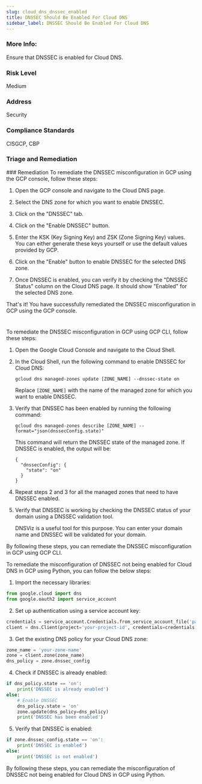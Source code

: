 ```yaml
---
slug: cloud_dns_dnssec_enabled
title: DNSSEC Should Be Enabled For Cloud DNS
sidebar_label: DNSSEC Should Be Enabled For Cloud DNS
---
```


### More Info:

Ensure that DNSSEC is enabled for Cloud DNS.

### Risk Level

Medium

### Address

Security

### Compliance Standards

CISGCP, CBP

### Triage and Remediation
<Tabs>
<Tab title='Remediation'>
### Remediation

<AccordionGroup>
<Accordion title='Using Console' defaultOpen='true'>
To remediate the DNSSEC misconfiguration in GCP using the GCP console, follow these steps:

1. Open the GCP console and navigate to the Cloud DNS page.

2. Select the DNS zone for which you want to enable DNSSEC.

3. Click on the "DNSSEC" tab.

4. Click on the "Enable DNSSEC" button.

5. Enter the KSK (Key Signing Key) and ZSK (Zone Signing Key) values. You can either generate these keys yourself or use the default values provided by GCP.

6. Click on the "Enable" button to enable DNSSEC for the selected DNS zone.

7. Once DNSSEC is enabled, you can verify it by checking the "DNSSEC Status" column on the Cloud DNS page. It should show "Enabled" for the selected DNS zone.

That's it! You have successfully remediated the DNSSEC misconfiguration in GCP using the GCP console.

#
</Accordion>

<Accordion title='Using CLI'>
To remediate the DNSSEC misconfiguration in GCP using GCP CLI, follow these steps:

1. Open the Google Cloud Console and navigate to the Cloud Shell.

2. In the Cloud Shell, run the following command to enable DNSSEC for Cloud DNS:

   ```
   gcloud dns managed-zones update [ZONE_NAME] --dnssec-state on
   ```

   Replace `[ZONE_NAME]` with the name of the managed zone for which you want to enable DNSSEC.

3. Verify that DNSSEC has been enabled by running the following command:

   ```
   gcloud dns managed-zones describe [ZONE_NAME] --format="json(dnssecConfig.state)"
   ```

   This command will return the DNSSEC state of the managed zone. If DNSSEC is enabled, the output will be:

   ```
   {
     "dnssecConfig": {
       "state": "on"
     }
   }
   ```

4. Repeat steps 2 and 3 for all the managed zones that need to have DNSSEC enabled.

5. Verify that DNSSEC is working by checking the DNSSEC status of your domain using a DNSSEC validation tool.

   DNSViz is a useful tool for this purpose. You can enter your domain name and DNSSEC will be validated for your domain.

By following these steps, you can remediate the DNSSEC misconfiguration in GCP using GCP CLI.
</Accordion>

<Accordion title='Using Python'>
To remediate the misconfiguration of DNSSEC not being enabled for Cloud DNS in GCP using Python, you can follow the below steps:

1. Import the necessary libraries:

```python
from google.cloud import dns
from google.oauth2 import service_account
```

2. Set up authentication using a service account key:

```python
credentials = service_account.Credentials.from_service_account_file('path/to/service_account_key.json')
client = dns.Client(project='your-project-id', credentials=credentials)
```

3. Get the existing DNS policy for your Cloud DNS zone:

```python
zone_name = 'your-zone-name'
zone = client.zone(zone_name)
dns_policy = zone.dnssec_config
```

4. Check if DNSSEC is already enabled:

```python
if dns_policy.state == 'on':
    print('DNSSEC is already enabled')
else:
    # Enable DNSSEC
    dns_policy.state = 'on'
    zone.update(dns_policy=dns_policy)
    print('DNSSEC has been enabled')
```

5. Verify that DNSSEC is enabled:

```python
if zone.dnssec_config.state == 'on':
    print('DNSSEC is enabled')
else:
    print('DNSSEC is not enabled')
```

By following these steps, you can remediate the misconfiguration of DNSSEC not being enabled for Cloud DNS in GCP using Python.
</Accordion>

</AccordionGroup>
</Tab>
</Tabs>


